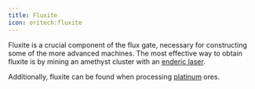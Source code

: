 ```yaml
---
title: Fluxite
icon: oritech:fluxite
---
```


Fluxite is a crucial component of the flux gate, necessary for constructing some of the more advanced machines.
The most effective way to obtain fluxite is by mining an amethyst cluster with an [enderic laser](../interaction/enderic_laser).

Additionally, fluxite can be found when processing [platinum](../resources/platinum) ores.

<ModAsset location="oritech:laser_fluxite" />
